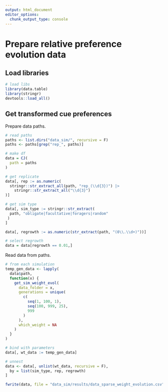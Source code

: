 ```yaml
---
output: html_document
editor_options:
  chunk_output_type: console
---
```


# Prepare relative preference evolution data

## Load libraries

```r
# load libs
library(data.table)
library(stringr)
devtools::load_all()
```

## Get transformed cue preferences

Prepare data paths.

```r
# read paths
paths <- list.dirs("data_sim/", recursive = F)
paths <- paths[grep("rep_", paths)]

# make df
data = CJ(
  path = paths
)

# get replicate
data[, rep := as.numeric(
  stringr::str_extract_all(path, "rep_(\\d{3})") |> 
    stringr::str_extract_all("\\d{3}")
)]

# get sim type
data[, sim_type := stringr::str_extract(
  path, "obligate|facultative|foragers|random"
 ) 
]

data[, regrowth := as.numeric(str_extract(path, "(0\\.\\d+)"))]

# select regrowth
data = data[regrowth == 0.01,]
```

Read data from paths.

```r
# from each simulation
temp_gen_data <- lapply(
  data$path,
  function(x) {
    get_sim_weight_evol(
      data_folder = x,
      generations = unique(
        c(
          seq(1, 100, 1), 
          seq(100, 999, 25), 
          999
        )
      ),
      which_weight = NA
    )
  }
)
```

```r
# bind with parameters
data[, wt_data := temp_gen_data]

# unnest
data <- data[, unlist(wt_data, recursive = F),
  by = list(sim_type, rep, regrowth)
]

fwrite(data, file = "data_sim/results/data_sparse_weight_evolution.csv")
```
